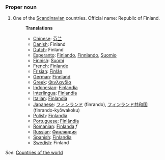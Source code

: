 ===Proper noun===

# One of the [[Scandinavian]] countries. Official name: Republic of Finland.
#:'''Translations'''
#:*[[Chinese]]: [[芬兰]]
#:*[[Danish]]: Finland
#:*[[Dutch]]: Finland
#:*[[Esperanto]]: [[Finlando]], [[Finnlando]], [[Suomio]]
#:*[[Finnish]]: [[Suomi]]
#:*[[French]]: [[Finlande]]
#:*[[Frisian]]: [[Finlân]]
#:*[[German]]: [[Finnland]]
#:*[[Greek]]: [[Φινλανδία]]
#:*[[Indonesian]]: [[Finlandia]]
#:*[[Interlingua]]: [[Finlandia]]
#:*[[Italian]]: [[Finlandia]]
#:*[[Japanese]]: [[フィンランド]] (finrando), [[フィンランド]][[共和国]] (finrando-kyōwakoku)
#:*[[Polish]]: [[Finlandia]]
#:*[[Portuguese]]: [[Finlândia]]
#:*[[Romanian]]: [[Finlanda]] ''f''
#:*[[Russian]]: [[Финляндия]]
#:*[[Spanish]]: [[Finlandia]]
#:*[[Swedish]]: Finland

''See'': [[Countries of the world]]